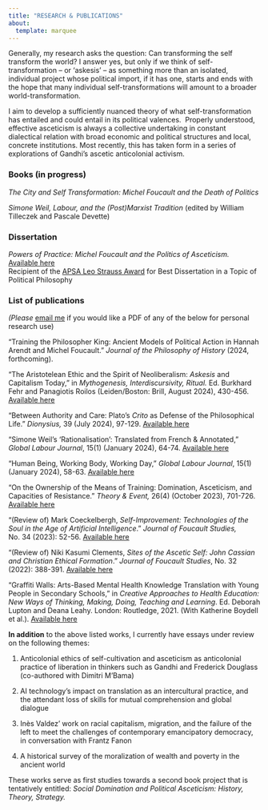 ```yaml
---
title: "RESEARCH & PUBLICATIONS"
about: 
  template: marquee
---
```


Generally, my research asks the question: Can transforming the self transform the world? I answer yes, but only if we think of self-transformation – or ‘askesis’ – as something more than an isolated, individual project whose political import, if it has one, starts and ends with the hope that many individual self-transformations will amount to a broader world-transformation.

I aim to develop a sufficiently nuanced theory of what self-transformation has entailed and could entail in its political valences.  Properly understood, effective asceticism is always a collective undertaking in constant dialectical relation with broad economic and political structures and local, concrete institutions. Most recently, this has taken form in a series of explorations of Gandhi’s ascetic anticolonial activism.

### **Books** (in progress)

*The City and Self Transformation: Michel Foucault and the Death of Politics*

*Simone Weil, Labour, and the (Post)Marxist Tradition* (edited by William Tilleczek and Pascale Devette)

### **Dissertation**

*Powers of Practice: Michel Foucault and the Politics of Asceticism.* <a href="https://dash.harvard.edu/handle/1/37373683" target="_blank">Available here</a>\
Recipient of the <a href="https://politicalsciencenow.com/william-tilleczek-receives-the-2024-leo-strauss-award-for-powers-of-practice-michel-foucault-and-the-politics-of-asceticism/" target="_blank">APSA Leo Strauss Award</a> for Best Dissertation in a Topic of Political Philosophy

### **List of publications**

*(Please* <a href="contact.qmd" target="_blank">email me</a> if you would like a PDF of any of the below for personal research use)

“Training the Philosopher King: Ancient Models of Political Action in Hannah Arendt and Michel Foucault.” *Journal of the Philosophy of History* (2024, forthcoming).

“The Aristotelean Ethic and the Spirit of Neoliberalism: *Askesis* and Capitalism Today,” in *Mythogenesis, Interdiscursivity, Ritual.* Ed. Burkhard Fehr and Panagiotis Roilos (Leiden/Boston: Brill, August 2024), 430-456. <a href="https://brill.com/edcollchap/book/9789004679740/BP000028.xml" target="_blank">Available here</a>

“Between Authority and Care: Plato’s *Crito* as Defense of the Philosophical Life.” *Dionysius,* 39 (July 2024), 97-129. <a href="https://ojs.library.dal.ca/dionysius/article/view/12200" target="_blank">Available here</a>

“Simone Weil’s ‘Rationalisation’: Translated from French & Annotated,” *Global Labour Journal*, 15(1) (January 2024), 64-74. <a href="https://mulpress.mcmaster.ca/globallabour/article/view/5739" target="_blank">Available here</a>

“Human Being, Working Body, Working Day,” *Global Labour Journal*, 15(1) (January 2024), 58-63. <a href="https://mulpress.mcmaster.ca/globallabour/article/view/5738" target="_blank">Available here</a>

“On the Ownership of the Means of Training: Domination, Asceticism, and Capacities of Resistance.” *Theory & Event,* 26(4) (October 2023), 701-726. <a href="https://muse.jhu.edu/pub/1/article/909213" target="_blank">Available here</a>

“(Review of) Mark Coeckelbergh, *Self-Improvement: Technologies of the Soul in the Age of Artificial Intelligence*.” *Journal of Foucault Studies,* No. 34 (2023): 52-56. <a href="https://rauli.cbs.dk/index.php/foucault-studies/article/view/6935" target="_blank">Available here</a>

“(Review of) Niki Kasumi Clements, *Sites of the Ascetic Self: John Cassian and Christian Ethical Formation*.” *Journal of Foucault Studies*, No. 32 (2022): 388-391. <a href="https://rauli.cbs.dk/index.php/foucault-studies/article/view/6708" target="_blank">Available here</a>

“Graffiti Walls: Arts-Based Mental Health Knowledge Translation with Young People in Secondary Schools,” in *Creative Approaches to Health Education: New Ways of Thinking, Making, Doing, Teaching and Learning*. Ed. Deborah Lupton and Deana Leahy. London: Routledge, 2021. (With Katherine Boydell et al.). <a href="https://www.taylorfrancis.com/chapters/edit/10.4324/9781003126508-6/graffiti-walls-katherine-boydell-vanessa-sinopoli-elaine-stasiulis-brenda-gladstone-kate-tilleczek-alexandra-gibson-william-tilleczek-michael-hodgins" target="_blank">Available here</a>

**In addition** to the above listed works, I currently have essays under review on the following themes:

1.  Anticolonial ethics of self-cultivation and asceticism as anticolonial practice of liberation in thinkers such as Gandhi and Frederick Douglass (co-authored with Dimitri M’Bama)

2.  AI technology’s impact on translation as an intercultural practice, and the attendant loss of skills for mutual comprehension and global dialogue

3.  Inès Valdez’ work on racial capitalism, migration, and the failure of the left to meet the challenges of contemporary emancipatory democracy, in conversation with Frantz Fanon

4.  A historical survey of the moralization of wealth and poverty in the ancient world

These works serve as first studies towards a second book project that is tentatively entitled: *Social Domination and Political Asceticism: History, Theory, Strategy.*
